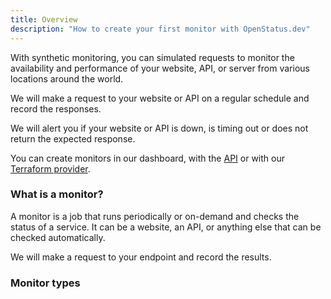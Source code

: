 ```yaml
---
title: Overview
description: "How to create your first monitor with OpenStatus.dev"
---
```



With synthetic monitoring, you can simulated requests to monitor the availability and performance of
your website, API, or server from various locations around the world.

We will make a request to your website or API on a regular schedule and record the
responses.

We will alert you if your website or API is down, is timing out or does not return the expected response.

You can create monitors in our dashboard, with the [API](https://api.openstatus.dev/v1#tag/monitor/POST/monitor) or with our [Terraform provider](/tools/terraform).


### What is a monitor?

A monitor is a job that runs periodically or on-demand and checks the status of a service. It
can be a website, an API, or anything else that can be checked automatically.

We will make a request to your endpoint and record the results.

### Monitor types

<CardGrid>
    <LinkCard
        title="HTTP Monitor"
        href="/type/http"
    />
    <LinkCard
        title="TCP Monitor"
        href="/type/tcp"
    />
</CardGrid>

